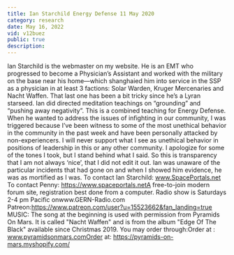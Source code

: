 ```yaml
---
title: Ian Starchild Energy Defense 11 May 2020
category: research
date: May 16, 2022
vid: v12buez
public: true
description:
---
```

Ian Starchild is the webmaster on my website. He is an EMT who progressed to become a Physician’s Assistant and worked with the military on the base near his home—which shanghaied him into service in the SSP as a physician in at least 3 factions: Solar Warden, Kruger Mercenaries and Nacht Waffen. That last one has been a bit tricky since he’s a Lyran starseed.
Ian did directed meditation teachings on “grounding” and “pushing away negativity”. This is a combined teaching for Energy Defense.
When he wanted to address the issues of infighting in our community, I was triggered because I’ve been witness to some of the most unethical behavior in the community in the past week and have been personally attacked by non-experiencers. I will never support what I see as unethical behavior in positions of leadership in this or any other community. I apologize for some of the tones I took, but I stand behind what I said. So this is transparency that I am not always ‘nice’, that I did not edit it out. Ian was unaware of the particular incidents that had gone on and when I showed him evidence, he was as mortified as I was.
To contact Ian Starchild:
www.SpacePortals.net
To contact Penny:
https://www.spaceportals.netA free-to-join modern forum site, registration best done from a computer.
Radio show is Saturdays 2-4 pm Pacific onwww.GERN-Radio.com
Patreon:https://www.patreon.com/user?u=15523662&fan_landing=true
MUSIC:
The song at the beginning is used with permission from Pyramids On Mars.
It is called "Nacht Waffen" and is from the album "Edge Of The Black" available since Christmas 2019.
You may order through:Order at : www.pyramidsonmars.comOrder at: https://pyramids-on-mars.myshopify.com/
